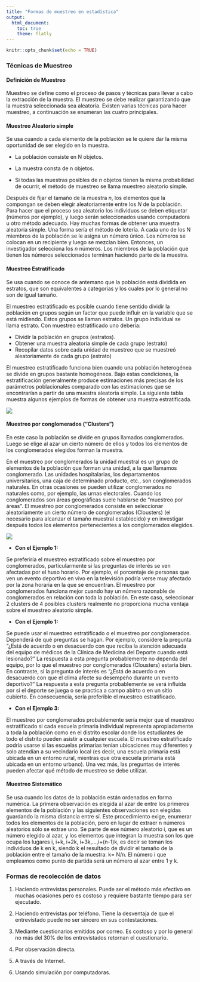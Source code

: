 ```yaml
---
title: "Formas de muestreo en estadística"
output:
  html_document:
    toc: true
    theme: flatly
---
```


```r
knitr::opts_chunk$set(echo = TRUE)
```

### Técnicas de Muestreo

#### Definición de Muestreo

Muestreo se define como el proceso de pasos y técnicas para llevar a cabo la extracción de la muestra. El muestreo se debe realizar garantizando que la muestra seleccionada sea aleatoria. Existen varias técnicas para hacer muestreo, a continuación se enumeran las cuatro principales.


#### Muestreo Aleatorio simple

Se usa cuando a cada elemento de la población se le quiere dar la misma oportunidad de ser elegido en la muestra.

* La población consiste en N objetos.

* La muestra consta de n objetos.

* Si todas las muestras posibles de $n$ objetos tienen la misma probabilidad de ocurrir, el método de muestreo se llama muestreo aleatorio simple.

Después de fijar el tamaño de la muestra $n$,  los elementos que la compongan se deben elegir aleatoriamente entre los $N$ de la población. Para hacer que el proceso sea aleatorio los individuos se deben etiquetar (números por ejemplo), y luego serán seleccionados usando computadora u otro método adecuado. Hay muchas formas de obtener una muestra aleatoria simple. Una forma sería el método de lotería. A cada uno de los N miembros de la población se le asigna un número único. Los números se colocan en un recipiente y luego se mezclan bien. Entonces, un investigador selecciona los $n$ números. Los miembros de la población que tienen los números seleccionados terminan haciendo parte de la muestra.

#### Muestreo Estratificado

Se usa cuando se conoce de antemano que la población está dividida en estratos, que son equivalentes a categorías y los cuales por lo general no son de igual tamaño.  

El muestreo estratificado es posible cuando tiene sentido dividir la población en grupos según un factor que puede influir en la variable que se está midiendo. Estos grupos se llaman estratos. Un grupo individual se llama estrato. Con muestreo estratificado uno debería:

* Dividir la población en grupos (estratos).
* Obtener una muestra aleatoria simple de cada grupo (estrato)
* Recopilar datos sobre cada unidad de muestreo que se muestreó aleatoriamente de cada grupo (estrato)

El muestreo estratificado funciona bien cuando una población heterogénea se divide en grupos bastante homogéneos. Bajo estas condiciones, la estratificación generalmente produce estimaciones más precisas de los parámetros poblacionales comparado con las estimaciones que se encontrarían a partir de una muestra aleatoria simple. La siguiente tabla muestra algunos ejemplos de formas de obtener una muestra estratificada.

![](estratos.png)





#### Muestreo por conglomerados (“Clusters”)

En este caso la población se divide en grupos llamados conglomerados. Luego se elige al azar un cierto número de ellos y todos los elementos de los conglomerados elegidos forman la muestra.

En el muestreo por conglomerados la unidad muestral es un grupo de elementos de la población que forman una unidad, a la que llamamos conglomerado. Las unidades hospitalarias,  los departamentos universitarios, una caja de determinado producto, etc., son conglomerados naturales. En otras ocasiones se pueden utilizar conglomerados no naturales como, por ejemplo, las urnas electorales. Cuando los conglomerados son áreas geográficas suele hablarse de "muestreo por áreas". El muestreo por conglomerados consiste en seleccionar aleatoriamente un cierto número
de conglomerados (Clousters) (el necesario para alcanzar el tamaño muestral establecido) y en investigar después todos los elementos pertenecientes a los conglomerados elegidos. 

![](clouster.png)


* **Con el Ejemplo 1:**

Se preferiría el muestreo estratificado sobre el muestreo por conglomerados, particularmente si las preguntas de interés se ven afectadas por el huso horario. Por ejemplo, el porcentaje de personas que ven un evento deportivo en vivo en la televisión podría verse muy afectado por la zona horaria en la que se encuentran. El muestreo por conglomerados funciona mejor cuando hay un número razonable de conglomerados en relación con toda la población. En este caso, seleccionar 2 clusters de 4 posibles clusters realmente no proporciona mucha ventaja sobre el muestreo aleatorio simple.

* **Con el Ejemplo 1:**

Se puede usar el muestreo estratificado o el muestreo por conglomerados. Dependerá de qué preguntas se hagan. Por ejemplo, considere la pregunta "¿Está de acuerdo o en desacuerdo con que reciba la atención adecuada del equipo de médicos de la Clínica de Medicina del Deporte cuando está lesionado?" La respuesta a esta pregunta probablemente no dependa del equipo, por lo que el muestreo por conglomerados (Clousters) estaría bien. En contraste, si la pregunta de interés es "¿Está de acuerdo o en desacuerdo con que el clima afecte su desempeño durante un evento deportivo?" La respuesta a esta pregunta probablemente se verá influida por si el deporte se juega o se practica a campo abirto o en un sitio cubierto. En consecuencia, sería preferible el muestreo estratificado.

* **Con el Ejemplo 3:**

El muestreo por conglomerados probablemente sería mejor que el muestreo estratificado si cada escuela primaria individual representa apropiadamente a toda la población como en el distrito escolar donde los estudiantes de todo el distrito pueden asistir a cualquier escuela. El muestreo estratificado podría usarse si las escuelas primarias tenían ubicaciones muy diferentes y solo atendían a su vecindario local (es decir, una escuela primaria está ubicada en un entorno rural, mientras que otra escuela primaria está ubicada en un entorno urbano). Una vez más, las preguntas de interés pueden afectar qué método de muestreo se debe utilizar.

#### Muestreo Sistemático

Se usa cuando los datos de la población están ordenados en forma numérica. La primera observación es elegida al azar de entre los primeros elementos de la población y las siguientes observaciones son elegidas guardando la misma distancia entre sí.  Este procedimiento exige, enumerar todos los elementos de la población, pero en lugar de extraer n números aleatorios sólo se extrae uno. Se parte de ese número aleatorio i, que es un número elegido al azar, y los elementos que integran la muestra son los que ocupa los lugares i, i+k, i+2k, i+3k,...,i+(n-1)k, es decir se toman los individuos de k en k, siendo k el resultado de dividir el tamaño de la población entre el tamaño de la muestra: k= N/n. El número i que empleamos como punto de partida será un número al azar entre 1 y k.

### Formas de recolección de datos

1. Haciendo entrevistas personales. Puede ser el método más efectivo en muchas ocasiones pero es costoso y requiere bastante tiempo para ser ejecutado.

2. Haciendo entrevistas por teléfono. Tiene la desventaja de que el entrevistado puede no ser sincero en sus contestaciones.

3. Mediante cuestionarios emitidos por correo. Es costoso y por lo general no más del 30% de los entrevistados retornan el cuestionario.

4. Por observación directa.

5. A través de  Internet.

6. Usando simulación por computadoras.

